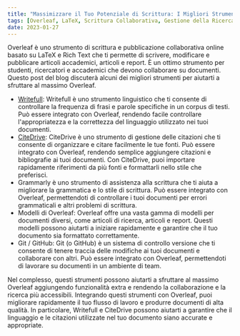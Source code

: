 ```yaml
---
title: "Massimizzare il Tuo Potenziale di Scrittura: I Migliori Strumenti per Collaborazione e Ricerca su Overleaf"
tags: [Overleaf, LaTeX, Scrittura Collaborativa, Gestione della Ricerca, Controllo Grammaticale, Modelli, ShareLaTeX, Git, GitHub, Writefull, CiteDrive, Gestione delle Citazioni, Language Tool, Assistenza alla Scrittura, Formattazione dei Documenti, Scrittura Accademica, Articoli di Ricerca, Scrittura Scientifica]
date: 2023-01-27
---
```


Overleaf è uno strumento di scrittura e pubblicazione collaborativa online basato su LaTeX e Rich Text che ti permette di scrivere, modificare e pubblicare articoli accademici, articoli e report. È un ottimo strumento per studenti, ricercatori e accademici che devono collaborare su documenti. Questo post del blog discuterà alcuni dei migliori strumenti per aiutarti a sfruttare al massimo Overleaf.


<CiteDrive />

* [Writefull](https://www.writefull.com/): Writefull è uno strumento linguistico che ti consente di controllare la frequenza di frasi e parole specifiche in un corpus di testi. Può essere integrato con Overleaf, rendendo facile controllare l'appropriatezza e la correttezza del linguaggio utilizzato nei tuoi documenti.
* [CiteDrive](https://www.citedrive.com/): CiteDrive è uno strumento di gestione delle citazioni che ti consente di organizzare e citare facilmente le tue fonti. Può essere integrato con Overleaf, rendendo semplice aggiungere citazioni e bibliografie ai tuoi documenti. Con CiteDrive, puoi importare rapidamente riferimenti da più fonti e formattarli nello stile che preferisci.
* Grammarly è uno strumento di assistenza alla scrittura che ti aiuta a migliorare la grammatica e lo stile di scrittura. Può essere integrato con Overleaf, permettendoti di controllare i tuoi documenti per errori grammaticali e altri problemi di scrittura.
* Modelli di Overleaf: Overleaf offre una vasta gamma di modelli per documenti diversi, come articoli di ricerca, articoli e report. Questi modelli possono aiutarti a iniziare rapidamente e garantire che il tuo documento sia formattato correttamente.
* Git / GitHub: Git (o GitHub) è un sistema di controllo versione che ti consente di tenere traccia delle modifiche ai tuoi documenti e collaborare con altri. Può essere integrato con Overleaf, permettendoti di lavorare su documenti in un ambiente di team.

Nel complesso, questi strumenti possono aiutarti a sfruttare al massimo Overleaf aggiungendo funzionalità extra e rendendo la collaborazione e la ricerca più accessibili. Integrando questi strumenti con Overleaf, puoi migliorare rapidamente il tuo flusso di lavoro e produrre documenti di alta qualità. In particolare, Writefull e CiteDrive possono aiutarti a garantire che il linguaggio e le citazioni utilizzate nel tuo documento siano accurate e appropriate.